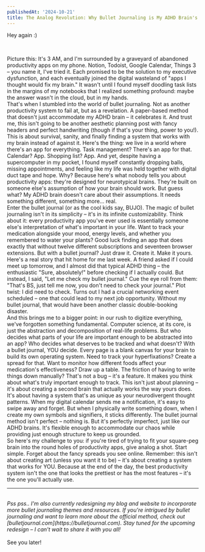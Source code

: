 ```yaml
---
publishedAt: '2024-10-21'
title: The Analog Revolution: Why Bullet Journaling is My ADHD Brain's Best Friend
---
```


Hey again :)

<br/>

Picture this: It's 3 AM, and I'm surrounded by a graveyard of abandoned productivity apps on my phone. Notion, Todoist, Google Calendar, Things 3 – you name it, I've tried it. Each promised to be the solution to my executive dysfunction, and each eventually joined the digital wasteland of "apps I thought would fix my brain." It wasn't until I found myself doodling task lists in the margins of my notebooks that I realized something profound: maybe the answer wasn't in the cloud, but in my hands.
<br/>
That's when I stumbled into the world of bullet journaling. Not as another productivity system to fail at, but as a revelation. A paper-based method that doesn't just accommodate my ADHD brain – it celebrates it. And trust me, this isn't going to be another aesthetic planning post with fancy headers and perfect handwriting (though if that's your thing, power to you!). This is about survival, sanity, and finally finding a system that works with my brain instead of against it.
Here's the thing: we live in a world where there's an app for everything. Task management? There's an app for that. Calendar? App. Shopping list? App. And yet, despite having a supercomputer in my pocket, I found myself constantly dropping balls, missing appointments, and feeling like my life was held together with digital duct tape and hope.
Why? Because here's what nobody tells you about productivity apps: they're designed for neurotypical brains. They're built on someone else's assumption of how your brain should work. But guess what? My ADHD brain doesn't care about their assumptions. It needs something different, something more... real.
<br/>
Enter the bullet journal (or as the cool kids say, BUJO).
The magic of bullet journaling isn't in its simplicity – it's in its infinite customizability. Think about it: every productivity app you've ever used is essentially someone else's interpretation of what's important in your life. Want to track your medication alongside your mood, energy levels, and whether you remembered to water your plants? Good luck finding an app that does exactly that without twelve different subscriptions and seventeen browser extensions.
But with a bullet journal? Just draw it. Create it. Make it yours.
<br/>
Here's a real story that hit home for me last week. A friend asked if I could meet up tomorrow, and I almost did that typical ADHD thing – the enthusiastic "Sure, absolutely!" before checking if I actually could. But instead, I said, "Let me check my bullet journal." Cue the eye roll from them: "That's BS, just tell me now, you don't need to check your journal."
Plot twist: I did need to check. Turns out I had a crucial networking event scheduled – one that could lead to my next job opportunity. Without my bullet journal, that would have been another classic double-booking disaster.
<br/>
And this brings me to a bigger point: in our rush to digitize everything, we've forgotten something fundamental. Computer science, at its core, is just the abstraction and decomposition of real-life problems. But who decides what parts of your life are important enough to be abstracted into an app? Who decides what deserves to be tracked and what doesn't?
With a bullet journal, YOU decide. Every page is a blank canvas for your brain to build its own operating system. Need to track your hyperfixations? Create a spread for that. Want to monitor how different foods affect your medication's effectiveness? Draw up a table. The friction of having to write things down manually? That's not a bug – it's a feature. It makes you think about what's truly important enough to track.
This isn't just about planning – it's about creating a second brain that actually works the way yours does. It's about having a system that's as unique as your neurodivergent thought patterns. When my digital calendar sends me a notification, it's easy to swipe away and forget. But when I physically write something down, when I create my own symbols and signifiers, it sticks differently.
The bullet journal method isn't perfect – nothing is. But it's perfectly imperfect, just like our ADHD brains. It's flexible enough to accommodate our chaos while providing just enough structure to keep us grounded.
<br/>
So here's my challenge to you: if you're tired of trying to fit your square-peg brain into the round holes of productivity apps, give analog a shot. Start simple. Forget about the fancy spreads you see online. Remember: this isn't about creating art (unless you want it to be) – it's about creating a system that works for YOU.
Because at the end of the day, the best productivity system isn't the one that looks the prettiest or has the most features – it's the one you'll actually use.
<br/>
<hr/>
<br/>
<i>Pss pss.. I'm also currently redesigning my blog and website to incorporate more bullet journaling themes and resources. If you're intrigued by bullet journaling and want to learn more about the official method, check out [bulletjournal.com](https://bulletjournal.com). Stay tuned for the upcoming redesign – I can't wait to share it with you all!</i>
<br/>
<br/>
See you later!
